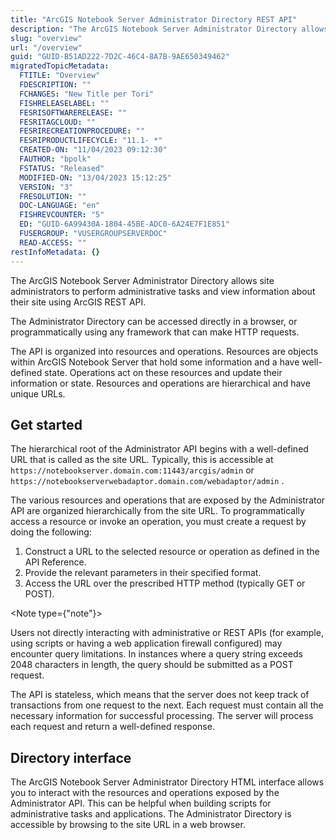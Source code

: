 ```yaml
---
title: "ArcGIS Notebook Server Administrator Directory REST API"
description: "The ArcGIS Notebook Server Administrator Directory allows site administrators to perform administrative tasks and view information about their site using ArcGIS REST API."
slug: "overview"
url: "/overview"
guid: "GUID-B51AD222-7D2C-46C4-8A7B-9AE650349462"
migratedTopicMetadata:
  FTITLE: "Overview"
  FDESCRIPTION: ""
  FCHANGES: "New Title per Tori"
  FISHRELEASELABEL: ""
  FESRISOFTWARERELEASE: ""
  FESRITAGCLOUD: ""
  FESRIRECREATIONPROCEDURE: ""
  FESRIPRODUCTLIFECYCLE: "11.1- *"
  CREATED-ON: "11/04/2023 09:12:30"
  FAUTHOR: "bpolk"
  FSTATUS: "Released"
  MODIFIED-ON: "13/04/2023 15:12:25"
  VERSION: "3"
  FRESOLUTION: ""
  DOC-LANGUAGE: "en"
  FISHREVCOUNTER: "5"
  ED: "GUID-6A99430A-1804-45BE-ADC0-6A24E7F1E851"
  FUSERGROUP: "VUSERGROUPSERVERDOC"
  READ-ACCESS: ""
restInfoMetadata: {}
---
```


The ArcGIS Notebook Server Administrator Directory allows site administrators to perform administrative tasks and view information about their site using ArcGIS REST API. 

The Administrator Directory can be accessed directly in a browser, or programmatically using any framework that can make HTTP requests.

The API is organized into resources and operations. Resources are objects within ArcGIS Notebook Server that hold some information and a have well-defined state. Operations act on these resources and update their information or state. Resources and operations are hierarchical and have unique URLs.

## Get started

The hierarchical root of the Administrator API begins with a well-defined URL that is called as the site URL. Typically, this is accessible at `https://notebookserver.domain.com:11443/arcgis/admin`  or `https://notebookserverwebadaptor.domain.com/webadaptor/admin` .

The various resources and operations that are exposed by the Administrator API are organized hierarchically from the site URL. To programmatically access a resource or invoke an operation, you must create a request by doing the following:

1.  Construct a URL to the selected resource or operation as defined in the API Reference.
2.  Provide the relevant parameters in their specified format.
3.  Access the URL over the prescribed HTTP method (typically GET or POST).

<Note type={"note"}>

Users not directly interacting with administrative or REST APIs (for example, using scripts or having a web application firewall configured) may encounter query limitations. In instances where a query string exceeds 2048 characters in length, the query should be submitted as a POST request.

</Note>

The API is stateless, which means that the server does not keep track of transactions from one request to the next. Each request must contain all the necessary information for successful processing. The server will process each request and return a well-defined response.

## Directory interface

The ArcGIS Notebook Server Administrator Directory HTML interface allows you to interact with the resources and operations exposed by the Administrator API. This can be helpful when building scripts for administrative tasks and applications. The Administrator Directory is accessible by browsing to the site URL in a web browser.
